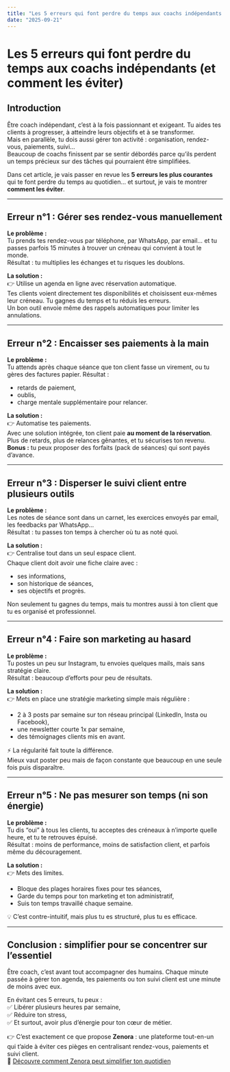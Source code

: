 ```yaml
---
title: "Les 5 erreurs qui font perdre du temps aux coachs indépendants (et comment les éviter)"
date: "2025-09-21"
---
```


# Les 5 erreurs qui font perdre du temps aux coachs indépendants (et comment les éviter)

## Introduction

Être coach indépendant, c’est à la fois passionnant et exigeant. Tu aides tes clients à progresser, à atteindre leurs objectifs et à se transformer.  
Mais en parallèle, tu dois aussi gérer ton activité : organisation, rendez-vous, paiements, suivi…  
Beaucoup de coachs finissent par se sentir débordés parce qu’ils perdent un temps précieux sur des tâches qui pourraient être simplifiées.

Dans cet article, je vais passer en revue les **5 erreurs les plus courantes** qui te font perdre du temps au quotidien… et surtout, je vais te montrer **comment les éviter**.

---

## Erreur n°1 : Gérer ses rendez-vous manuellement

**Le problème :**  
Tu prends tes rendez-vous par téléphone, par WhatsApp, par email… et tu passes parfois 15 minutes à trouver un créneau qui convient à tout le monde.  
Résultat : tu multiplies les échanges et tu risques les doublons.

**La solution :**  
👉 Utilise un agenda en ligne avec réservation automatique.  
Tes clients voient directement tes disponibilités et choisissent eux-mêmes leur créneau. Tu gagnes du temps et tu réduis les erreurs.  
Un bon outil envoie même des rappels automatiques pour limiter les annulations.

---

## Erreur n°2 : Encaisser ses paiements à la main

**Le problème :**  
Tu attends après chaque séance que ton client fasse un virement, ou tu gères des factures papier. Résultat :  
- retards de paiement,  
- oublis,  
- charge mentale supplémentaire pour relancer.  

**La solution :**  
👉 Automatise tes paiements.  
Avec une solution intégrée, ton client paie **au moment de la réservation**. Plus de retards, plus de relances gênantes, et tu sécurises ton revenu.  
**Bonus :** tu peux proposer des forfaits (pack de séances) qui sont payés d’avance.

---

## Erreur n°3 : Disperser le suivi client entre plusieurs outils

**Le problème :**  
Les notes de séance sont dans un carnet, les exercices envoyés par email, les feedbacks par WhatsApp…  
Résultat : tu passes ton temps à chercher où tu as noté quoi.

**La solution :**  
👉 Centralise tout dans un seul espace client.  
Chaque client doit avoir une fiche claire avec :  
- ses informations,  
- son historique de séances,  
- ses objectifs et progrès.  

Non seulement tu gagnes du temps, mais tu montres aussi à ton client que tu es organisé et professionnel.

---

## Erreur n°4 : Faire son marketing au hasard

**Le problème :**  
Tu postes un peu sur Instagram, tu envoies quelques mails, mais sans stratégie claire.  
Résultat : beaucoup d’efforts pour peu de résultats.

**La solution :**  
👉 Mets en place une stratégie marketing simple mais régulière :  
- 2 à 3 posts par semaine sur ton réseau principal (LinkedIn, Insta ou Facebook),  
- une newsletter courte 1x par semaine,  
- des témoignages clients mis en avant.  

⚡ La régularité fait toute la différence.  
Mieux vaut poster peu mais de façon constante que beaucoup en une seule fois puis disparaître.

---

## Erreur n°5 : Ne pas mesurer son temps (ni son énergie)

**Le problème :**  
Tu dis “oui” à tous les clients, tu acceptes des créneaux à n’importe quelle heure, et tu te retrouves épuisé.  
Résultat : moins de performance, moins de satisfaction client, et parfois même du découragement.

**La solution :**  
👉 Mets des limites.  
- Bloque des plages horaires fixes pour tes séances,  
- Garde du temps pour ton marketing et ton administratif,  
- Suis ton temps travaillé chaque semaine.  

💡 C’est contre-intuitif, mais plus tu es structuré, plus tu es efficace.

---

## Conclusion : simplifier pour se concentrer sur l’essentiel

Être coach, c’est avant tout accompagner des humains. Chaque minute passée à gérer ton agenda, tes paiements ou ton suivi client est une minute de moins avec eux.  

En évitant ces 5 erreurs, tu peux :  
✅ Libérer plusieurs heures par semaine,  
✅ Réduire ton stress,  
✅ Et surtout, avoir plus d’énergie pour ton cœur de métier.  

👉 C’est exactement ce que propose **Zenora** : une plateforme tout-en-un qui t’aide à éviter ces pièges en centralisant rendez-vous, paiements et suivi client.  
🔗 [Découvre comment Zenora peut simplifier ton quotidien](https://zenoraapp.com)
